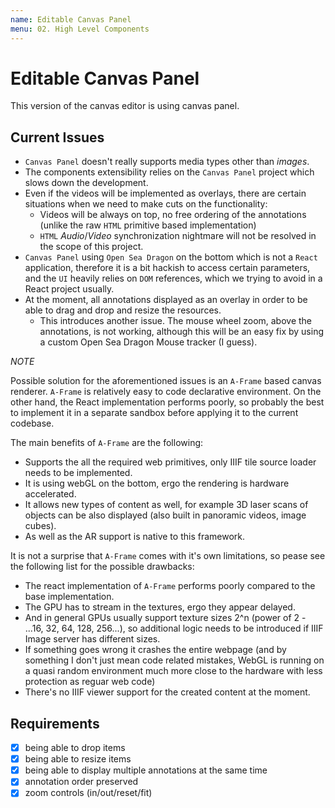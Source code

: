 ```yaml
---
name: Editable Canvas Panel
menu: 02. High Level Components
---
```



# Editable Canvas Panel

This version of the canvas editor is using canvas panel.

<Props of={EditableCanvasPanel} />

## Current Issues

- `Canvas Panel` doesn't really supports media types other than *images*.
- The components extensibility relies on the `Canvas Panel` project which slows down the development.
- Even if the videos will be implemented as overlays, there are certain situations when we need to make cuts on the functionality:
  - Videos will be always on top, no free ordering of the annotations (unlike the raw `HTML` primitive based implementation)
  - `HTML` *Audio*/*Video* synchronization nightmare will not be resolved in the scope of this project.
- `Canvas Panel` using `Open Sea Dragon` on the bottom which is not a `React` application, therefore it is a bit hackish to access 
  certain parameters, and the `UI` heavily relies on `DOM` references, which we trying to avoid in a React project usually.
- At the moment, all annotations displayed as an overlay in order to be able to drag and drop and resize the resources.
    - This introduces another issue. The mouse wheel zoom, above the annotations, is not working, although this will 
    be an easy fix by using a custom Open Sea Dragon Mouse tracker (I guess).

*NOTE*

Possible solution for the aforementioned issues is an `A-Frame` based canvas renderer. `A-Frame` is 
relatively easy to code declarative environment. On the other hand, the React implementation performs poorly, so probably the best to 
implement it in a separate sandbox before applying it to the current codebase. 

The main benefits of `A-Frame` are the following:

- Supports the all the required web primitives, only IIIF tile source loader needs to be implemented.
- It is using webGL on the bottom, ergo the rendering is hardware accelerated.
- It allows new types of content as well, for example 3D laser scans of objects can be also displayed (also built in panoramic videos, image cubes). 
- As well as the AR support is native to this framework.

It is not a surprise that `A-Frame` comes with it's own limitations, so pease see the following list for the possible drawbacks:

- The react implementation of `A-Frame` performs poorly compared to the base implementation.
- The GPU has to stream in the textures, ergo they appear delayed.
- And in general GPUs usually support texture sizes 2^n (power of 2 - ...16, 32, 64, 128, 256...), so additional logic needs to be introduced if IIIF Image server has different sizes.
- If something goes wrong it crashes the entire webpage (and by something I don't just mean code related mistakes, WebGL is running on a quasi random environment much more close to the hardware with less protection as reguar web code)
- There's no IIIF viewer support for the created content at the moment.


## Requirements

- [x] being able to drop items
- [x] being able to resize items
- [x] being able to display multiple annotations at the same time
- [x] annotation order preserved
- [x] zoom controls (in/out/reset/fit) 
